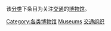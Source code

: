 该[[Wikipedia:分类|分类]]下条目为关注[[交通|交通]]的[[博物馆|博物馆]]。
{{Commons cat|Transport museums}}

[[Category:各类博物馆|Category:各类博物馆]]
[[Category:交通史|Museums]]
[[Category:交通组织|]]